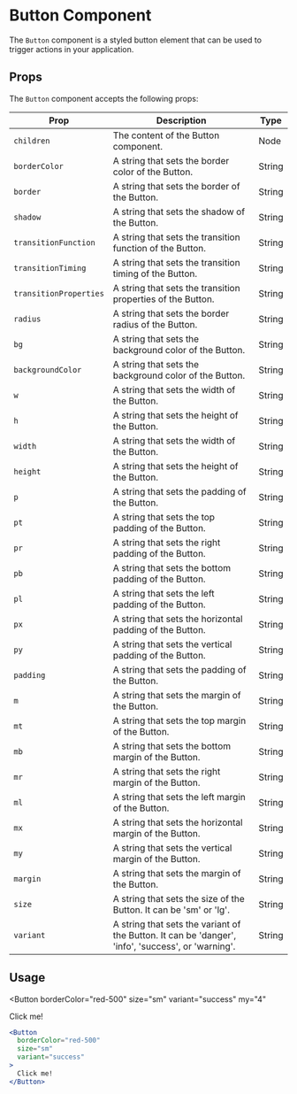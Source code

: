 
# Button Component

The `Button` component is a styled button element that can be used to trigger actions in your application.

## Props

The `Button` component accepts the following props:

| Prop                   | Description                                                                                        | Type   |
|------------------------|----------------------------------------------------------------------------------------------------|--------|
| `children`             | The content of the Button component.                                                               | Node   |
| `borderColor`          | A string that sets the border color of the Button.                                                 | String |
| `border`               | A string that sets the border of the Button.                                                       | String |
| `shadow`               | A string that sets the shadow of the Button.                                                       | String |
| `transitionFunction`   | A string that sets the transition function of the Button.                                          | String |
| `transitionTiming`     | A string that sets the transition timing of the Button.                                            | String |
| `transitionProperties` | A string that sets the transition properties of the Button.                                        | String |
| `radius`               | A string that sets the border radius of the Button.                                                | String |
| `bg`                   | A string that sets the background color of the Button.                                             | String |
| `backgroundColor`      | A string that sets the background color of the Button.                                             | String |
| `w`                    | A string that sets the width of the Button.                                                        | String |
| `h`                    | A string that sets the height of the Button.                                                       | String |
| `width`                | A string that sets the width of the Button.                                                        | String |
| `height`               | A string that sets the height of the Button.                                                       | String |
| `p`                    | A string that sets the padding of the Button.                                                      | String |
| `pt`                   | A string that sets the top padding of the Button.                                                  | String |
| `pr`                   | A string that sets the right padding of the Button.                                                | String |
| `pb`                   | A string that sets the bottom padding of the Button.                                               | String |
| `pl`                   | A string that sets the left padding of the Button.                                                 | String |
| `px`                   | A string that sets the horizontal padding of the Button.                                           | String |
| `py`                   | A string that sets the vertical padding of the Button.                                             | String |
| `padding`              | A string that sets the padding of the Button.                                                      | String |
| `m`                    | A string that sets the margin of the Button.                                                       | String |
| `mt`                   | A string that sets the top margin of the Button.                                                   | String |
| `mb`                   | A string that sets the bottom margin of the Button.                                                | String |
| `mr`                   | A string that sets the right margin of the Button.                                                 | String |
| `ml`                   | A string that sets the left margin of the Button.                                                  | String |
| `mx`                   | A string that sets the horizontal margin of the Button.                                            | String |
| `my`                   | A string that sets the vertical margin of the Button.                                              | String |
| `margin`               | A string that sets the margin of the Button.                                                       | String |
| `size`                 | A string that sets the size of the Button. It can be 'sm' or 'lg'.                                 | String |
| `variant`              | A string that sets the variant of the Button. It can be 'danger', 'info', 'success', or 'warning'. | String |

## Usage

<Button
  borderColor="red-500"
  size="sm"
  variant="success"
  my="4"
>
  Click me!
</Button>

```jsx
<Button
  borderColor="red-500"
  size="sm"
  variant="success"
>
  Click me!
</Button>
```
